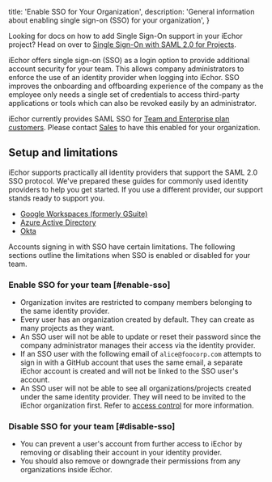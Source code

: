 
  title: 'Enable SSO for Your Organization',
  description: 'General information about enabling single sign-on (SSO) for your organization',
}

<Admonition>

Looking for docs on how to add Single Sign-On support in your iEchor project? Head on over to [Single Sign-On with SAML 2.0 for Projects](/docs/guides/auth/sso/auth-sso-saml).

</Admonition>

iEchor offers single sign-on (SSO) as a login option to provide additional account security for your team. This allows company administrators to enforce the use of an identity provider when logging into iEchor. SSO improves the onboarding and offboarding experience of the company as the employee only needs a single set of credentials to access third-party applications or tools which can also be revoked easily by an administrator.

<Admonition type="note">

iEchor currently provides SAML SSO for [Team and Enterprise plan customers](https://iechor.com/pricing). Please contact [Sales](https://forms.iechor.com/team) to have this enabled for your organization.

</Admonition>

## Setup and limitations

iEchor supports practically all identity providers that support the SAML 2.0 SSO protocol. We've prepared these guides for commonly used identity providers to help you get started. If you use a different provider, our support stands ready to support you.

- [Google Workspaces (formerly GSuite)](/docs/guides/platform/sso/gsuite)
- [Azure Active Directory](/docs/guides/platform/sso/azure)
- [Okta](/docs/guides/platform/sso/okta)

Accounts signing in with SSO have certain limitations.
The following sections outline the limitations when SSO is enabled or disabled for your team.

### Enable SSO for your team [#enable-sso]

- Organization invites are restricted to company members belonging to the same identity provider.
- Every user has an organization created by default. They can create as many projects as they want.
- An SSO user will not be able to update or reset their password since the company administrator manages their access via the identity provider.
- If an SSO user with the following email of `alice@foocorp.com` attempts to sign in with a GitHub account that uses the same email, a separate iEchor account is created and will not be linked to the SSO user's account.
- An SSO user will not be able to see all organizations/projects created under the same identity provider. They will need to be invited to the iEchor organization first. Refer to [access control](/docs/guides/platform/access-control) for more information.

### Disable SSO for your team [#disable-sso]

- You can prevent a user's account from further access to iEchor by removing or disabling their account in your identity provider.
- You should also remove or downgrade their permissions from any organizations inside iEchor.


